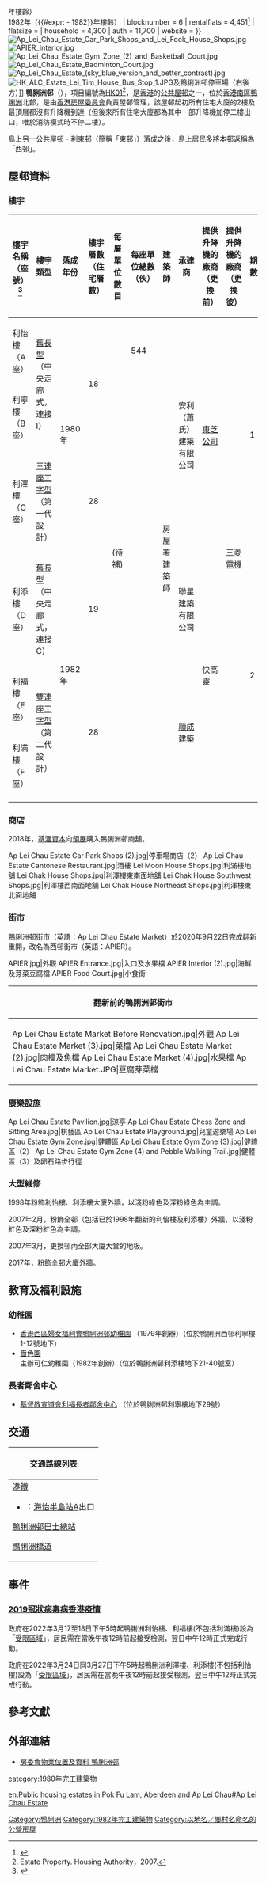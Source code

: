 {{HKPublicHousing |
| housename = 鴨脷洲邨<br>Ap Lei Chau Estate
| authority = 
| photo = Ap Lei Chau Estate 202107.jpg
| phototitle = 2017年翻油後的鴨脷洲邨
| district = 南區
| address=鴨脷洲橋道322號
| type = 1
| year = 1980年（{{#expr:{{currentyear}} - 1980}}年樓齡）<br>1982年（{{#expr:{{currentyear}} - 1982}}年樓齡）
| blocknumber = 6
| rentalflats = 4,451<ref name=rentalflats>{{Cite web |url=https://documentcloud.adobe.com/link/track?uri=urn:aaid:scds:US:b7be2b29-c484-4c03-8395-ce0e27f21325 |title=第一輪全面結構勘察計劃 |accessdate=2020-09-27 |date=2015年4月 |publisher=[[香港房屋委員會|香港房屋委員會]] |archive-date=2020-08-18 |archive-url=https://web.archive.org/web/20200818234446/https://documentcloud.adobe.com/link/track?uri=urn%3Aaaid%3Ascds%3AUS%3Ab7be2b29-c484-4c03-8395-ce0e27f21325 |dead-url=no }}</ref>
| flatsize = {{convert|23.13|to|67.91|sqm|sqft|abbr=on|disp=br}}
| household = 4,300
| auth = 11,700
| website = 
}}
[[File:Ap_Lei_Chau_Estate_Car_Park_Shops_and_Lei_Fook_House_Shops.jpg|thumb]]
[[File:APIER_Interior.jpg|thumb]]
[[File:Ap_Lei_Chau_Estate_Gym_Zone_(2)_and_Basketball_Court.jpg|thumb]]
[[File:Ap_Lei_Chau_Estate_Badminton_Court.jpg|thumb]]
[[File:Ap_Lei_Chau_Estate_(sky_blue_version_and_better_contrast).jpg|thumb]]
[[File:HK_ALC_Estate_Lei_Tim_House_Bus_Stop_1.JPG|thumb]]及鴨脷洲邨停車場（右後方）]]
'''鴨脷洲邨'''（{{lang-en|Ap Lei Chau Estate}}），項目編號為[[HK01|HK01]]<ref>Estate Property. Housing Authority，2007.</ref>，是[[香港|香港]]的[[公共屋邨|公共屋邨]]之一，位於[[香港|香港]][[南區_(香港)|南區]][[鴨脷洲|鴨脷洲]]北部，是由[[香港房屋委員會|香港房屋委員會]]負責屋邨管理，該屋邨起初所有住宅大廈的2樓及最頂層都沒有升降機到達（但後來所有住宅大廈都為其中一部升降機加停二樓出口，唯於消防模式時不停二樓）。

島上另一公共屋邨 - [[利東邨|利東邨]]（簡稱「東邨」）落成之後，島上居民多將本邨[[返璞词|返稱]]為「西邨」。

== 屋邨資料 ==

=== 樓宇 ===
{| class="wikitable" style="text-align: center;"
|-
! 樓宇名稱（座號）<ref name="房委會">{{cite web|title=房委會物業位置及資料 鴨脷洲邨|url=http://www.housingauthority.gov.hk/tc/global-elements/estate-locator/detail.html?propertyType=1&id=2750|accessdate=2015年4月12日|date=2015年1月30日|publisher=[[香港房屋委員會|房委會]]|archive-url=https://web.archive.org/web/20201024063456/https://www.housingauthority.gov.hk/tc/global-elements/estate-locator/detail.html?propertyType=1&id=2750|archive-date=2020年10月24日|dead-url=no}}{{zh-hant}}</ref>
! 樓宇類型 
! 落成年份 !! 樓宇層數（住宅層數）
! 每層單位數目
!每座單位總數（伙） !! 建築師!! 承建商!! 提供升降機的廠商（更換前）!! 提供升降機的廠商（更換彼）!! 期數
|-
| 利怡樓（A座）
| rowspan="2" | [[舊長型大廈|舊長型]]（中央走廊式，連接 I）
| rowspan="3" | 1980年
| rowspan="2" | 18
| rowspan="6" | (待補)
| 544
| rowspan="6" | 房屋署建築師
| rowspan="3" | 安利（蕭氏）建築有限公司
| rowspan="3" | [[東芝公司|東芝公司]]
| rowspan="6" | [[三菱電機|三菱電機]]
| rowspan="3" | 1
|-
| 利寧樓（B座）
|
|-
| 利澤樓（C座）
| [[工字型大廈|三連座工字型]]（第一代設計）
|28
|
|-
| 利添樓（D座）
| [[舊長型大廈|舊長型]]（中央走廊式，連接C）
| rowspan="3" | 1982年
| 19
|
| 聯星建築有限公司
| rowspan="3" | 快高靈
| rowspan="3" | 2
|-
| 利褔樓（E座）
| rowspan="2" | [[工字型大廈|雙連座工字型]]（第二代設計）
| rowspan="2" |28
|
| rowspan="2" |[[順成建築|順成建築]]
|-
| 利滿樓（F座）
|
|-
|}

=== 商店 ===
2018年，[[基滙資本|基滙資本]]向[[領展|領展]]購入鴨脷洲邨商舖。

<gallery>
Ap Lei Chau Estate Car Park Shops (2).jpg|停車場商店（2）
Ap Lei Chau Estate Cantonese Restaurant.jpg|酒樓
Lei Moon House Shops.jpg|利滿樓地舖
Lei Chak House Shops.jpg|利澤樓東南面地舖
Lei Chak House Southwest Shops.jpg|利澤樓西南面地舖
Lei Chak House Northeast Shops.jpg|利澤樓東北面地舖
</gallery>

=== 街市 ===
鴨脷洲邨街市（英語：Ap Lei Chau Estate Market）於2020年9月22日完成翻新重開，改名為西邨街市（英語：APIER）。
<gallery>
APIER.jpg|外觀
APIER Entrance.jpg|入口及水果檔
APIER Interior (2).jpg|海鮮及芽菜豆腐檔
APIER Food Court.jpg|小食街
</gallery>
{| class="mw-collapsible mw-collapsed wikitable"
! 翻新前的鴨脷洲邨街市
|-
|
<gallery>
Ap Lei Chau Estate Market Before Renovation.jpg|外觀
Ap Lei Chau Estate Market (3).jpg|菜檔
Ap Lei Chau Estate Market (2).jpg|肉檔及魚檔
Ap Lei Chau Estate Market (4).jpg|水果檔
Ap Lei Chau Estate Market.JPG|豆腐芽菜檔
</gallery>
|}

=== 康樂設施 ===
<gallery>
Ap Lei Chau Estate Pavilion.jpg|涼亭
Ap Lei Chau Estate Chess Zone and Sitting Area.jpg|棋藝區
Ap Lei Chau Estate Playground.jpg|兒童遊樂場
Ap Lei Chau Estate Gym Zone.jpg|健體區
Ap Lei Chau Estate Gym Zone (3).jpg|健體區（2）
Ap Lei Chau Estate Gym Zone (4) and Pebble Walking Trail.jpg|健體區（3）及卵石路步行徑
</gallery>

===大型維修===
1998年粉飾利怡樓、利添樓大廈外牆，以淺粉綠色及深粉綠色為主調。

2007年2月，粉飾全邨（包括已於1998年翻新的利怡樓及利添樓）外牆，以淺粉紅色及深粉紅色為主調。

2007年3月，更換邨內全部大廈大堂的地板。

2017年，粉飾全邨大廈外牆。

== 教育及福利設施 ==
===幼稚園===
*[http://www.alcnursery.org.hk 香港西區婦女福利會鴨脷洲邨幼稚園] {{Wayback|url=http://www.alcnursery.org.hk/ |date=20200224031141 }}（1979年創辦）（位於鴨脷洲西邨利寧樓1-12號地下）
*[[嗇色園|嗇色園]]主辦可仁幼稚園（1982年創辦）（位於鴨脷洲邨利添樓地下21-40號室）

===長者鄰舍中心===
*[http://www.cmasshk.org/web_elderly/leifook/index.html 基督教宣道會利福長者鄰舍中心] {{Wayback|url=http://www.cmasshk.org/web_elderly/leifook/index.html |date=20180831112600 }}（位於鴨脷洲邨利寧樓地下29號）

==交通==
{| class="mw-collapsible mw-collapsed wikitable" style="background:white; margin: 0 auto; width: auto;" 
! 交通路線列表
|-
|
;[[港鐵|港鐵]]
*{{港鐵路線標誌|SIL}}：[[海怡半島站|海怡半島站]]A出口
;[[鴨脷洲邨巴士總站|鴨脷洲邨巴士總站]]
{{港島巴士簡單列表|90|91|91A|93|95|95C|95P}}{{過海隧道巴士簡單列表|N171}}{{港島專線小巴簡單列表|27A|29|29A|37|N27}}
;[[鴨脷洲橋道|鴨脷洲橋道]]
{{港島巴士簡單列表|90B|91|95C|95P|99|99X|592|595|N90}}{{過海隧道巴士簡單列表|171|171P|671|671X}}{{大嶼山巴士簡單列表|A10}}{{港島專線小巴簡單列表|63}}
|}

==事件==

=== [[2019冠狀病毒病香港疫情|2019冠狀病毒病香港疫情]] ===
政府在2022年3月17至18日下午5時起鴨脷洲利怡樓、利福樓(不包括利滿樓)設為「[[受限區域|受限區域]]」，居民需在當晚午夜12時前起接受檢測，翌日中午12時正式完成行動。

政府在2022年3月24日同3月27日下午5時起鴨脷洲利澤樓、利添樓(不包括利怡樓)設為「[[受限區域|受限區域]]」，居民需在當晚午夜12時前起接受檢測，翌日中午12時正式完成行動。

==參考文獻==
{{reflist}}

==外部連結==
{{commonscat|Ap Lei Chau Estate}}
* [http://www.housingauthority.gov.hk/tc/global-elements/estate-locator/detail.html?propertyType=1&id=2750 房委會物業位置及資料 鴨脷洲邨] {{Wayback|url=http://www.housingauthority.gov.hk/tc/global-elements/estate-locator/detail.html?propertyType=1&id=2750 |date=20201024063456 }}

{{南區公共屋邨}}
{{前領展物業}}
{{DEFAULTSORT:Ap Lei Chau Estate}}
[[Category:鴨脷洲|Category:鴨脷洲]]
[[category:1980年完工建築物|category:1980年完工建築物]]
[[Category:1982年完工建築物|Category:1982年完工建築物]]
[[Category:以地名／鄉村名命名的公營房屋|Category:以地名／鄉村名命名的公營房屋]]

[[en:Public_housing_estates_in_Pok_Fu_Lam,_Aberdeen_and_Ap_Lei_Chau#Ap_Lei_Chau_Estate|en:Public housing estates in Pok Fu Lam, Aberdeen and Ap Lei Chau#Ap Lei Chau Estate]]